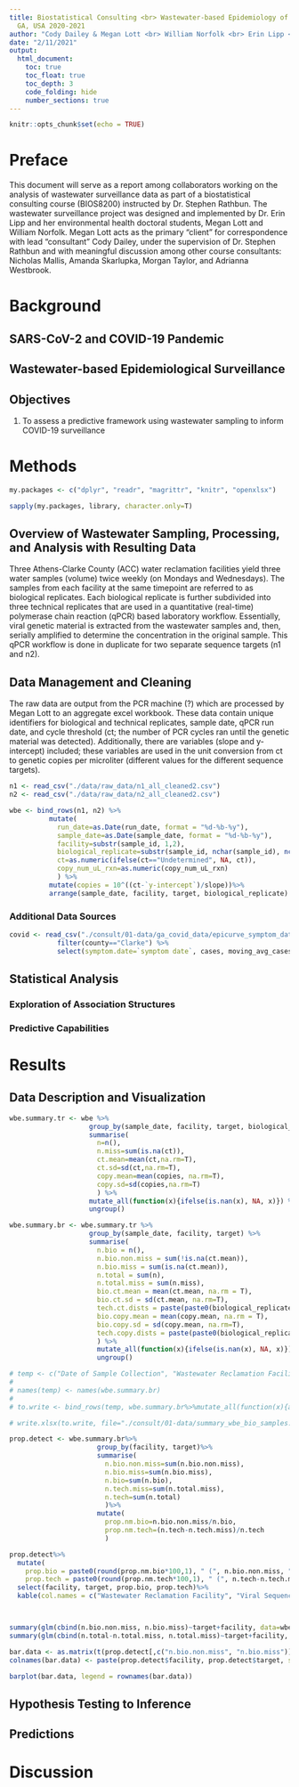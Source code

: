 ```yaml
---
title: Biostatistical Consulting <br> Wastewater-based Epidemiology of COVID-19 in Athens,
  GA, USA 2020-2021
author: "Cody Dailey & Megan Lott <br> William Norfolk <br> Erin Lipp <br> Stephen Rathbun"
date: "2/11/2021"
output: 
  html_document:
    toc: true
    toc_float: true
    toc_depth: 3
    code_folding: hide
    number_sections: true
---
```


```r
knitr::opts_chunk$set(echo = TRUE)
```



# Preface {-}

This document will serve as a report among collaborators working on the analysis of wastewater surveillance data as part of a biostatistical consulting course (BIOS8200) instructed by Dr. Stephen Rathbun. The wastewater surveillance project was designed and implemented by Dr. Erin Lipp and her environmental health doctoral students, Megan Lott and William Norfolk. Megan Lott acts as the primary "client" for correspondence with lead "consultant" Cody Dailey, under the supervision of Dr. Stephen Rathbun and with meaningful discussion among other course consultants: Nicholas Mallis, Amanda Skarlupka, Morgan Taylor, and Adrianna Westbrook.


# Background

## SARS-CoV-2 and COVID-19 Pandemic

## Wastewater-based Epidemiological Surveillance

## Objectives

1. To assess a predictive framework using wastewater sampling to inform COVID-19 surveillance















# Methods


```r
my.packages <- c("dplyr", "readr", "magrittr", "knitr", "openxlsx")

sapply(my.packages, library, character.only=T)
```


## Overview of Wastewater Sampling, Processing, and Analysis with Resulting Data

Three Athens-Clarke County (ACC) water reclamation facilities yield three water samples (volume) twice weekly (on Mondays and Wednesdays). The samples from each facility at the same timepoint are referred to as biological replicates. Each biological replicate is further subdivided into three technical replicates that are used in a quantitative (real-time) polymerase chain reaction (qPCR) based laboratory workflow. Essentially, viral genetic material is extracted from the wastewater samples and, then, serially amplified to determine the concentration in the original sample. This qPCR workflow is done in duplicate for two separate sequence targets (n1 and n2). 


## Data Management and Cleaning

The raw data are output from the PCR machine (?) which are processed by Megan Lott to an aggregate excel workbook. These data contain unique identifiers for biological and technical replicates, sample date, qPCR run date, and cycle threshold (ct; the number of PCR cycles ran until the genetic material was detected). Additionally, there are variables (slope and y-intercept) included; these variables are used in the unit conversion from ct to genetic copies per microliter (different values for the different sequence targets).





```r
n1 <- read_csv("./data/raw_data/n1_all_cleaned2.csv")
n2 <- read_csv("./data/raw_data/n2_all_cleaned2.csv")
```

```r
wbe <- bind_rows(n1, n2) %>% 
          mutate(
            run_date=as.Date(run_date, format = "%d-%b-%y"), 
            sample_date=as.Date(sample_date, format = "%d-%b-%y"), 
            facility=substr(sample_id, 1,2), 
            biological_replicate=substr(sample_id, nchar(sample_id), nchar(sample_id)), 
            ct=as.numeric(ifelse(ct=="Undetermined", NA, ct)), 
            copy_num_uL_rxn=as.numeric(copy_num_uL_rxn)
            ) %>% 
          mutate(copies = 10^((ct-`y-intercept`)/slope))%>%
          arrange(sample_date, facility, target, biological_replicate)

```







### Additional Data Sources

```r
covid <- read_csv("./consult/01-data/ga_covid_data/epicurve_symptom_date.csv") %>% 
            filter(county=="Clarke") %>% 
            select(symptom.date=`symptom date`, cases, moving_avg_cases)
```


## Statistical Analysis

### Exploration of Association Structures

### Predictive Capabilities

# Results

## Data Description and Visualization

```r
wbe.summary.tr <- wbe %>% 
                    group_by(sample_date, facility, target, biological_replicate) %>% 
                    summarise(
                      n=n(), 
                      n.miss=sum(is.na(ct)), 
                      ct.mean=mean(ct,na.rm=T), 
                      ct.sd=sd(ct,na.rm=T), 
                      copy.mean=mean(copies, na.rm=T),
                      copy.sd=sd(copies,na.rm=T)
                      ) %>% 
                    mutate_all(function(x){ifelse(is.nan(x), NA, x)}) %>% 
                    ungroup()

wbe.summary.br <- wbe.summary.tr %>%
                    group_by(sample_date, facility, target) %>% 
                    summarise(
                      n.bio = n(),
                      n.bio.non.miss = sum(!is.na(ct.mean)),
                      n.bio.miss = sum(is.na(ct.mean)),
                      n.total = sum(n), 
                      n.total.miss = sum(n.miss), 
                      bio.ct.mean = mean(ct.mean, na.rm = T), 
                      bio.ct.sd = sd(ct.mean, na.rm=T), 
                      tech.ct.dists = paste(paste0(biological_replicate, " = ", round(ct.mean,2), " (sd=", round(ct.sd,2), ", n=", n-n.miss, ")"), collapse = "; "),
                      bio.copy.mean = mean(copy.mean, na.rm = T), 
                      bio.copy.sd = sd(copy.mean, na.rm=T), 
                      tech.copy.dists = paste(paste0(biological_replicate, " = ", round(copy.mean,2), " (sd=", round(copy.sd,2), ", n=", n-n.miss, ")"), collapse = "; ")
                      ) %>%
                      mutate_all(function(x){ifelse(is.nan(x), NA, x)}) %>% 
                      ungroup()

# temp <- c("Date of Sample Collection", "Wastewater Reclamation Facility ID", "Viral Sequence Target", "Total Number of Biological Replicates", "Number of Biological Replicates which yielded Detectable Sample", "Number of Biological Replicates which did not yield Detectable Sample", "Total Number of Technical Replicates", "Total Number of Technical Replicates which did not yield Detectable Sample", "Average Ct Value across Biological Replicates", "Standard Deviation of Ct Value across Biological Replicates", "Distributions of Ct Values for Technical Replicates from each Biological Replicate", "Average Number of Viral Sequence Copies per Microliter across Biological Replicates", "Standard Deviation of Viral Sequence Copies per Microliter across Biological Replicates", "Distributions of Viral Sequence Copies per Microliter for Technical Replicates from each Biological Replicate")
# 
# names(temp) <- names(wbe.summary.br)
# 
# to.write <- bind_rows(temp, wbe.summary.br%>%mutate_all(function(x){as.character(x)}))

# write.xlsx(to.write, file="./consult/01-data/summary_wbe_bio_samples.xlsx")
```

```r
prop.detect <- wbe.summary.br%>%
                      group_by(facility, target)%>%
                      summarise(
                        n.bio.non.miss=sum(n.bio.non.miss), 
                        n.bio.miss=sum(n.bio.miss), 
                        n.bio=sum(n.bio), 
                        n.tech.miss=sum(n.total.miss), 
                        n.tech=sum(n.total)
                        )%>%
                      mutate(
                        prop.nm.bio=n.bio.non.miss/n.bio, 
                        prop.nm.tech=(n.tech-n.tech.miss)/n.tech
                        )

prop.detect%>%
  mutate(
    prop.bio = paste0(round(prop.nm.bio*100,1), " (", n.bio.non.miss, " / ", n.bio, ")"), 
    prop.tech = paste0(round(prop.nm.tech*100,1), " (", n.tech-n.tech.miss, " / ", n.tech, ")"))%>%
  select(facility, target, prop.bio, prop.tech)%>%
  kable(col.names = c("Wastewater Reclamation Facility", "Viral Sequence Target", "Proportion of Biological Samples with Detectable Levels", "Proportion of Technical Replicates with Detectable Levels"))



summary(glm(cbind(n.bio.non.miss, n.bio.miss)~target+facility, data=wbe.summary.br, family="binomial"))
summary(glm(cbind(n.total-n.total.miss, n.total.miss)~target+facility, data=wbe.summary.br, family="binomial"))
```


```r

bar.data <- as.matrix(t(prop.detect[,c("n.bio.non.miss", "n.bio.miss")]))
colnames(bar.data) <- paste(prop.detect$facility, prop.detect$target, sep=" - ")

barplot(bar.data, legend = rownames(bar.data))
```



## Hypothesis Testing to Inference

## Predictions

# Discussion

